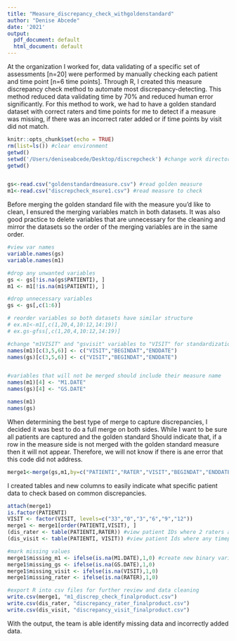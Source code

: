 ```yaml
---
title: "Measure_discrepancy_check_withgoldenstandard"
author: "Denise Abcede"
date: '2021'
output:
  pdf_document: default
  html_document: default
---
```


At the organization I worked for, data validating of a specific set of assessments [n=20] were performed by manually checking each patient and time point [n=6 time points]. Through R, I created this measure discrepancy check method to automate most discrepancy-detecting. This method reduced data validating time by 70% and reduced human error significantly. For this method to work, we had to have a golden standard dataset with correct raters and time points for me to detect if a measure was missing, if there was an incorrect rater added or if time points by visit did not match. 

```r
knitr::opts_chunk$set(echo = TRUE)
rm(list=ls()) #clear environment
getwd()
setwd('/Users/deniseabcede/Desktop/discrepcheck') #change work directory
getwd()


gs<-read.csv("goldenstandardmeasure.csv") #read golden measure
m1<-read.csv("discrepcheck_msure1.csv") #read measure to check
```


Before merging the golden standard file with the measure you'd like to clean, I ensured the merging variables match in both datasets. It was also good practice to delete variables that are unnecessary for the cleaning and mirror the datasets so the order of the merging variables are in the same order.
```r
#view var names
variable.names(gs)
variable.names(m1)

#drop any unwanted variables
gs <- gs[!is.na(gs$PATIENTI), ]
m1 <- m1[!is.na(m1$PATIENTI), ]

#drop unnecessary variables
gs <- gs[,c(1:6)]

# reorder variables so both datasets have similar structure
# ex.m1<-m1[,c(1,20,4,10:12,14:19)]
# ex.gs-gfss[,c(1,20,4,10:12,14:19)]

#change "m1VISIT" and "gsvisit" variables to "VISIT" for standardization of merging variables across measures
names(m1)[c(3,5,6)] <- c("VISIT","BEGINDAT","ENDDATE")
names(gs)[c(3,5,6)] <- c("VISIT","BEGINDAT","ENDDATE")


#variables that will not be merged should include their measure name
names(m1)[4] <- "M1.DATE"
names(gs)[4] <- "GS.DATE"

names(m1)
names(gs)

```

When determining the best type of merge to capture discrepancies, I decided it was best to do a full merge on both sides. While I want to be sure all patients are captured and the golden standard Should indicate that, if a row in the measure side is not merged with the golden standard measure then it will not appear. Therefore, we will not know if there is ane error that this code did not address.

```r
merge1<-merge(gs,m1,by=c("PATIENTI","RATER","VISIT","BEGINDAT","ENDDATE"), all.x=TRUE, all.y=TRUE)

```

I created tables and new columns to easily indicate what specific patient data to check based on common discrepancies.

```r
attach(merge1)
is.factor(PATIENTI)
VISIT <- factor(VISIT, levels=c("33","0","3","6","9","12"))
merge1 <- merge1[order(PATIENTI,VISIT), ]
(dis_rater <- table(PATIENTI,RATER)) #view patient IDs where 2 raters are used for 1 patient = discrepancy
(dis_visit <- table(PATIENTI, VISIT)) #view patient Ids where any timepoint >1 as there should only be 1 measure per timepoint = discrepancy

#mark missing values
merge1$missing_m1 <- ifelse(is.na(M1.DATE),1,0) #create new binary variable to mark for missing values by variable
merge1$missing_gs <- ifelse(is.na(GS.DATE),1,0)
merge1$missing_visit <- ifelse(is.na(VISIT),1,0)
merge1$missing_rater <- ifelse(is.na(RATER),1,0)

#export R into csv files for further review and data cleaning
write.csv(merge1, "m1_discrep_check_finalproduct.csv")
write.csv(dis_rater, "discrepancy_rater_finalproduct.csv")
write.csv(dis_visit, "discrepancy_visit_finalproduct.csv")


```

With the output, the team is able identify missing data and incorrectly added data.
